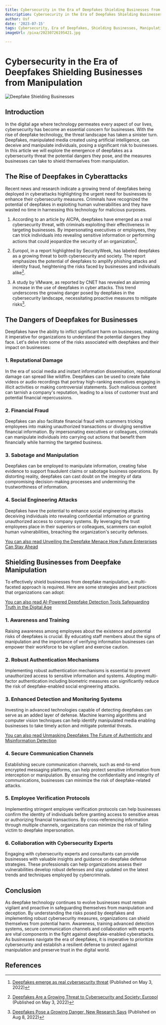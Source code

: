```yaml
---
title: Cybersecurity in the Era of Deepfakes Shielding Businesses from Manipulation
description: Cybersecurity in the Era of Deepfakes Shielding Businesses from Manipulation
author: Usf
date: '2023-07-15'
tags: Cybersecurity, Era of Deepfakes, Shielding Businesses, Manipulation
imageUrl: /pixa/20230726195421.jpg

---
```

# Cybersecurity in the Era of  Deepfakes  Shielding  Businesses from Manipulation

![Deepfake Shielding Businesses](https://images.unsplash.com/photo-1573587382699-9961c28563ce)

## Introduction

In the digital  age where technology permeates every aspect of our lives, cybersecurity has become an essential concern for  businesses. With the rise of  deepfake technology, the threat landscape has taken a sinister turn. Deepfakes, manipulated media created using artificial intelligence, can deceive  and manipulate individuals, posing a significant risk to businesses. In this article we  will  explore the emergence of deepfakes as a cybersecurity threat the potential dangers they pose, and the measures businesses can take to shield  themselves from manipulation.

## The Rise of Deepfakes in  Cyberattacks

Recent news and research indicate a growing trend of deepfakes being deployed in cyberattacks  highlighting the urgent need for businesses to enhance their cybersecurity measures. Criminals have  recognized the  potential of  deepfakes in exploiting human vulnerabilities and they have  wasted no time in harnessing this technology for malicious purposes.

1. According to an article by  AICPA, deepfakes have emerged as a real cybersecurity  threat, with criminals exploiting their effectiveness in targeting  businesses. By impersonating  executives or employees, they can trick individuals into revealing sensitive information or performing actions that could jeopardize the security of an organization[^1].

2. Europol, in a  report highlighted  by SecurityWeek, has labeled deepfakes as a  growing threat to both cybersecurity and society. The report emphasizes the potential of deepfakes to  amplify phishing attacks  and identity fraud, heightening the risks  faced by  businesses and individuals alike[^2].

3. A study by VMware, as reported by CNET has revealed an alarming increase in the use of deepfakes  in cyber attacks. This trend underscores the growing danger  posed by deepfakes in the cybersecurity  landscape,  necessitating proactive measures to mitigate  risks[^4].

## The Dangers of Deepfakes for Businesses

Deepfakes have the  ability to inflict significant harm on businesses, making it imperative for organizations to  understand the potential dangers they face. Let's delve into some of the risks associated with deepfakes and their impact on businesses:

### 1. Reputational Damage

In the era of social media and instant information dissemination, reputational damage can spread  like wildfire. Deepfakes can be used to create fake  videos or audio recordings that portray high-ranking executives engaging in illicit activities or  making controversial statements. Such malicious content can tarnish a company's reputation, leading  to a loss of customer trust and potential financial repercussions.

### 2. Financial  Fraud

Deepfakes can also facilitate financial fraud with scammers tricking employees into making unauthorized transactions or divulging sensitive financial information. By impersonating executives or colleagues, criminals  can  manipulate individuals into carrying out actions that  benefit them financially while harming the targeted business.

### 3. Sabotage and Manipulation

Deepfakes can be employed to manipulate information, creating  false evidence  to support fraudulent claims  or sabotage business operations. By distorting reality, deepfakes can cast doubt on the integrity of data  compromising decision-making processes and undermining  the trustworthiness  of information.

### 4. Social Engineering  Attacks

Deepfakes have the potential to enhance social engineering attacks deceiving individuals into revealing confidential information  or granting unauthorized access to company  systems. By leveraging the trust employees place in  their superiors  or colleagues, scammers can exploit human vulnerabilities, breaching the organization's security defenses.

[You can also read Unveiling the Deepfake Menace How Future Enterprises Can Stay Ahead](Unveiling%20the%20Deepfake%20Menace%20How%20Future%20Enterprises%20Can%20Stay%20Ahead)


## Shielding Businesses from Deepfake Manipulation

To effectively shield businesses from  deepfake manipulation, a multi-faceted approach is required. Here are some strategies and best practices that organizations  can adopt:

[You can also read AI-Powered Deepfake Detection Tools Safeguarding Truth in the Digital Age](AI-Powered%20Deepfake%20Detection%20Tools%20Safeguarding%20Truth%20in%20the%20Digital%20Age)


### 1. Awareness and Training

Raising awareness among employees  about the existence and potential  risks of deepfakes is crucial. By  educating staff members about the signs of manipulation and the importance of verifying information businesses can empower their workforce to be vigilant and exercise caution.

### 2. Robust Authentication  Mechanisms

Implementing robust  authentication  mechanisms is essential to prevent unauthorized access to sensitive information and systems. Adopting multi-factor authentication including biometric measures can significantly reduce the risk of deepfake-enabled social engineering attacks.

### 3. Enhanced Detection and Monitoring Systems

Investing in advanced technologies capable of detecting deepfakes can serve as an added layer of defense. Machine learning algorithms and computer vision techniques can  help identify  manipulated media enabling businesses to take timely action and mitigate potential threats.

[You can also read Unmasking  Deepfakes The Future of Authenticity  and Misinformation Detection](Unmasking%20Deepfakes%20The%20Future%20of%20Authenticity%20and%20Misinformation%20Detection)


### 4. Secure Communication Channels

Establishing secure communication  channels, such as end-to-end encrypted messaging platforms, can  help protect sensitive information from interception or manipulation. By  ensuring the confidentiality and integrity of communications, businesses can minimize the risk  of deepfake-related attacks.

### 5. Employee Verification Protocols

Implementing stringent employee verification protocols  can help businesses confirm the identity of individuals before granting access to sensitive areas or authorizing financial transactions.  By cross-referencing information through multiple channels, organizations can minimize the risk of  falling victim to deepfake impersonation.

### 6.  Collaboration with Cybersecurity Experts

Engaging with cybersecurity experts and consultants can provide businesses with valuable insights and guidance on deepfake  defense strategies. These professionals can help organizations assess their vulnerabilities develop robust defenses and stay updated on the latest trends and techniques employed by cybercriminals.

##  Conclusion

As deepfake technology continues  to evolve businesses must remain vigilant and  proactive in  safeguarding themselves from manipulation and deception. By understanding the  risks posed by  deepfakes  and implementing robust cybersecurity measures,  organizations can shield themselves from  potential harm. Awareness, training advanced detection  systems,  secure communication channels and collaboration with experts are vital components in the fight against deepfake-enabled  cyberattacks. As businesses navigate  the  era of deepfakes, it is  imperative to prioritize cybersecurity  and establish a resilient defense to protect against manipulation and preserve trust in the digital world.

##  References

[^1]: [Deepfakes emerge as real cybersecurity threat](https://www.aicpa-cima.com/news/article/deepfakes-emerge-as-real-cybersecurity-threat)  (Published on  May 3, 2022)

[^2]: [Deepfakes Are  a Growing Threat to Cybersecurity and Society: Europol](https://www.securityweek.com/deepfakes-are-growing-threat-cybersecurity-and-society-europol/) (Published on May 3, 2022)

[^4]: [Deepfakes Pose a Growing Danger, New Research Says](https://www.cnet.com/tech/services-and-software/deepfakes-pose-a-growing-danger-new-research-says/) (Published on Aug 8, 2022)